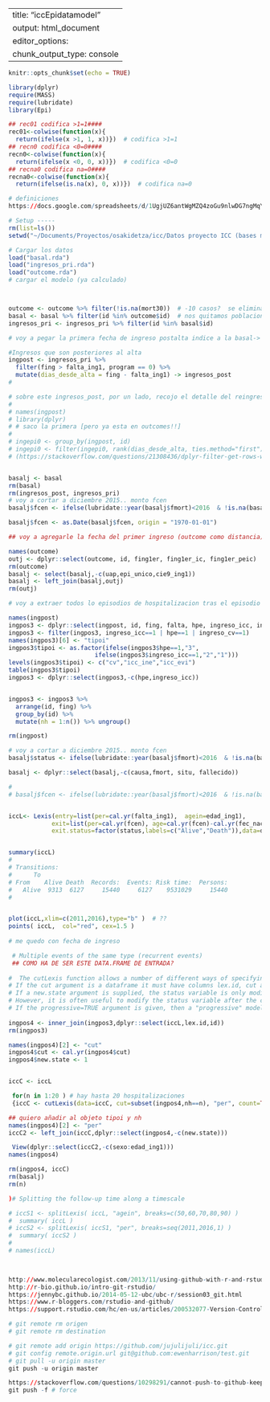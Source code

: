 --
title: "iccEpidatamodel"
output: html_document
editor_options: 
  chunk_output_type: console
---


```r
knitr::opts_chunk$set(echo = TRUE)
```

```r
library(dplyr)
require(MASS)
require(lubridate)
library(Epi)
```


```r
## rec01 codifica >1=1####
rec01<-colwise(function(x){
  return(ifelse(x >1, 1, x))})  # codifica >1=1
## recn0 codifica <0=0####
recn0<-colwise(function(x){
  return(ifelse(x <0, 0, x))})  # codifica <0=0
## recna0 codifica na=0####
recna0<-colwise(function(x){
  return(ifelse(is.na(x), 0, x))})  # codifica na=0
```


```r

# definiciones
https://docs.google.com/spreadsheets/d/1UgjUZ6antWgMZQ4zoGu9nlwDG7ngMqYvXQipLimCFNM/edit?ts=5a37ca71#gid=1745466320

# Setup -----
rm(list=ls())
setwd("~/Documents/Proyectos/osakidetza/icc/Datos proyecto ICC (bases madre)")

# Cargar los datos 
load("basal.rda")
load("ingresos_pri.rda")
load("outcome.rda")
# cargar el modelo (ya calculado)



outcome <- outcome %>% filter(!is.na(mort30))  # -10 casos?  se eliminan los que NO SE SABE SI fallece 30 dias despues del ingreso..!
basal <- basal %>% filter(id %in% outcome$id)  # nos quitamos poblacion xq no estan en el outcome? (nos quedamos sin fallecidos -supongo que son inmediatos-)
ingresos_pri <- ingresos_pri %>% filter(id %in% basal$id) 

# voy a pegar la primera fecha de ingreso postalta indice a la basal-> basalj.. con eso y censurando en diciembre 2015 (como no tenemos los ingresos 2016 -aunque tengamos los fallecimientos..-, para hacerlo cohorente, vamos a trabajar con 31-12-2015 como fin de estudio )

#Ingresos que son posteriores al alta
ingpost <- ingresos_pri %>% 
  filter(fing > falta_ing1, program == 0) %>% 
  mutate(dias_desde_alta = fing - falta_ing1) -> ingresos_post
# 

# sobre este ingresos_post, por un lado, recojo el detalle del reingreso mas cercano al indice, y por otro un resumen de la evolucion hasta el 12/2015: tiempo de exposicion, numero de ingresos...
# 
# names(ingpost)
# library(dplyr)
# # saco la primera [pero ya esta en outcomes!!]
# 
# ingepi0 <- group_by(ingpost, id)
# ingepi0 <- filter(ingepi0, rank(dias_desde_alta, ties.method="first")==1)
# (https://stackoverflow.com/questions/21308436/dplyr-filter-get-rows-with-minimum-of-variable-but-only-the-first-if-multiple)


basalj <- basal
rm(basal)
rm(ingresos_post, ingresos_pri)
# voy a cortar a diciembre 2015.. monto fcen
basalj$fcen <- ifelse(lubridate::year(basalj$fmort)<2016  & !is.na(basalj$fmort) ,basalj$fmort,as.Date("2015-12-31", "%Y-%m-%d"))

basalj$fcen <- as.Date(basalj$fcen, origin = "1970-01-01")

## voy a agregarle la fecha del primer ingreso (outcome como distancia) de diverso tipo...

names(outcome)
outj <- dplyr::select(outcome, id, fing1er, fing1er_ic, fing1er_peic)
rm(outcome)
basalj <- select(basalj,-c(uap,epi_unico,cie9_ing1))
basalj <- left_join(basalj,outj)
rm(outj)

# voy a extraer todos lo episodios de hospitalizacion tras el episodio indice -para construir un objeto con todos estos eventos usando cut de Epi (ver abajo)- en principio lo hare ON INGRESOS_ICC Y _CV _HPE (guardare el tipo)

names(ingpost)
ingpos3 <- dplyr::select(ingpost, id, fing, falta, hpe, ingreso_icc, ingreso_cv)
ingpos3 <- filter(ingpos3, ingreso_icc==1 | hpe==1 | ingreso_cv==1)
names(ingpos3)[6] <- "tipoi"
ingpos3$tipoi <- as.factor(ifelse(ingpos3$hpe==1,"3",
                        ifelse(ingpos3$ingreso_icc==1,"2","1")))
levels(ingpos3$tipoi) <- c("cv","icc_ine","icc_evi")
table(ingpos3$tipoi) 
ingpos3 <- dplyr::select(ingpos3,-c(hpe,ingreso_icc))


ingpos3 <- ingpos3 %>%
  arrange(id, fing) %>%
  group_by(id) %>%
  mutate(nh = 1:n()) %>% ungroup()

rm(ingpost)

```


```r

# voy a cortar a diciembre 2015.. monto fcen
basalj$status <- ifelse(lubridate::year(basalj$fmort)<2016  & !is.na(basalj$fmort) ,1,0)

basalj <- dplyr::select(basalj,-c(causa,fmort, situ, fallecido))

# 
# basalj$fcen <- ifelse(lubridate::year(basalj$fmort)<2016  & !is.na(basalj$fmort) ,basalj$fmort,as.Date("2015-12-31", "%Y-%m-%d"))


iccL<- Lexis(entry=list(per=cal.yr(falta_ing1),  agein=edad_ing1),
            exit=list(per=cal.yr(fcen), age=cal.yr(fcen)-cal.yr(fec_nac)),
            exit.status=factor(status,labels=c("Alive","Death")),data=dplyr::select(basalj,id,sexo,indice_medea,comarca,falta_ing1,fcen,fec_nac,fing1er,fing1er_ic,fing1er_peic, status, edad_ing1))


summary(iccL)
# 
# Transitions:
#      To
# From    Alive Death  Records:  Events: Risk time:  Persons:
#   Alive  9313  6127     15440     6127    9531029     15440
# 


plot(iccL,xlim=c(2011,2016),type="b" )  # ??
points( iccL,  col="red", cex=1.5 )
 
# me quedo con fecha de ingreso

 # Multiple events of the same type (recurrent events)
 ## COMO HA DE SER ESTE DATA.FRAME DE ENTRADA?
 
#  The cutLexis function allows a number of different ways of specifying the cutpoints and of modifying the status variable.
# If the cut argument is a dataframe it must have columns lex.id, cut and new.state. The values of lex.id must be unique. In this case it is assumed that each row represents a cutpoint (on the timescale indicated in the argument timescale). This cutpoint will be applied to all records in data with the corresponding lex.id. This makes it possible to apply cutLexis to a split Lexis object.
# If a new.state argument is supplied, the status variable is only modified at the time of the cut point.
# However, it is often useful to modify the status variable after the cutpoint when an important event occurs. There are three distinct ways of doing this.
# If the progressive=TRUE argument is given, then a "progressive" model is assumed, in which the status can either remain the same or increase during follow-up, but never decrease. This assumes that the state variables lex.Cst and lex.Xst are either numeric or ordered factors. In this case, if new.state=X, then any exit status with a value less than X is replaced with X. The Lexis object must already be progressive, so that there are no rows for which the exit status is less than the entry status. If lex.Cst and lex.Xst are factors they must be ordered factors if progressive=TRUE is given.
 
ingpos4 <- inner_join(ingpos3,dplyr::select(iccL,lex.id,id))
rm(ingpos3)

names(ingpos4)[2] <- "cut"
ingpos4$cut <- cal.yr(ingpos4$cut)
ingpos4$new.state <- 1


iccC <- iccL

 for(n in 1:20 ) # hay hasta 20 hospitalizaciones
 {iccC <- cutLexis(data=iccC, cut=subset(ingpos4,nh==n), "per", count=TRUE )}

## quiero añadir al objeto tipoi y nh
names(ingpos4)[2] <- "per"
iccC2 <- left_join(iccC,dplyr::select(ingpos4,-c(new.state)))

 View(dplyr::select(iccC2,-c(sexo:edad_ing1)))
names(ingpos4)

rm(ingpos4, iccC)
rm(basalj)
rm(n)

)# Splitting the follow-up time along a timescale

# iccS1 <- splitLexis( iccL, "agein", breaks=c(50,60,70,80,90) )
#  summary( iccL )
# iccS2 <- splitLexis( iccS1, "per", breaks=seq(2011,2016,1) )
#  summary( iccS2 )
# 
# names(iccL) 

 

```
  
 
                
                
```r


http://www.molecularecologist.com/2013/11/using-github-with-r-and-rstudio/
http://r-bio.github.io/intro-git-rstudio/
https://jennybc.github.io/2014-05-12-ubc/ubc-r/session03_git.html
https://www.r-bloggers.com/rstudio-and-github/
https://support.rstudio.com/hc/en-us/articles/200532077-Version-Control-with-Git-and-SVN

# git remote rm origen
# git remote rm destination

# git remote add origin https://github.com/jujulijuli/icc.git
# git config remote.origin.url git@github.com:ewenharrison/test.git
# git pull -u origin master
git push -u origin master

https://stackoverflow.com/questions/10298291/cannot-push-to-github-keeps-saying-need-merge
git push -f # force
```

